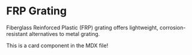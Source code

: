 # FRP Grating

Fiberglass Reinforced Plastic (FRP) grating offers lightweight, corrosion-resistant alternatives to metal grating.

<Card>
  <CardContent>This is a card component in the MDX file!</CardContent>
</Card>
